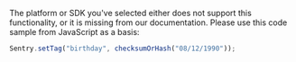 <Note>
<markdown>

The platform or SDK you've selected either does not support this functionality, or it is missing from our documentation. Please use this code sample from JavaScript as a basis:

</markdown>
</Note>

```javascript
Sentry.setTag("birthday", checksumOrHash("08/12/1990"));
```
